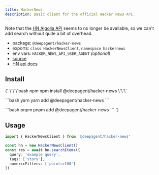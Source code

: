 ```yaml
---
title: HackerNews
description: Basic client for the official Hacker News API.
---
```


Note that the [HN Algolia API](https://hn.algolia.com/api) seems to no longer be available, so we can't add search without quite a bit of overhead.

- package: `@deepagent/hacker-news`
- exports: `class HackerNewsClient`, `namespace hackernews`
- env vars: `HACKER_NEWS_API_USER_AGENT` _(optional)_
- [source](https://github.com/amardeeplakshkar/deepagent/blob/main/packages/hacker-news/src/hacker-news-client.ts)
- [HN api docs](https://github.com/HackerNews/API)

## Install

<PackageTabs>
{`
\`\`\`bash npm
npm install @deepagent/hacker-news
\`\`\`

\`\`\`bash yarn
yarn add @deepagent/hacker-news
\`\`\`

\`\`\`bash pnpm
pnpm add @deepagent/hacker-news
\`\`\`
`}
</PackageTabs>

## Usage

```ts
import { HackerNewsClient } from '@deepagent/hacker-news'

const hn = new HackerNewsClient()
const res = await hn.searchItems({
  query: 'example query',
  tags: ['story'],
  numericFilters: ['points>100']
})
```
